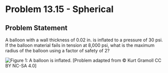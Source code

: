 # Problem 13.15 - Spherical {.unnumbered}

## Problem Statement

A balloon with a wall thickness of 0.02 in. is inflated to a pressure of 30 psi. If the balloon material fails in tension at 8,000 psi, what is the maximum radius of the balloon using a factor of safety of 2?

![Figure 1: A balloon is inflated.](images/554.png){fig-alt="A balloon with a radius of r is inflated to a pressure of P."}
\[Problem adapted from © Kurt Gramoll CC BY NC-SA 4.0\]